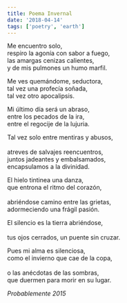 ```yaml
---
title: Poema Invernal
date: '2018-04-14'
tags: ['poetry', 'earth']
---
```


<div className="italic">
Me encuentro solo,<br/>
respiro la agonía con sabor a fuego,<br/>
las amargas cenizas calientes,<br/>
y de mis pulmones un humo marfil.<br/>

Me ves quemándome, seductora,<br/>
tal vez una profecía soñada,<br/> 
tal vez otro apocalipsis.<br/>

Mi último día será un abraso,<br/> 
entre los pecados de la ira,<br/>
entre el regocije de la lujuria.<br/>

Tal vez solo entre mentiras y abusos,<br/>  
atreves de salvajes reencuentros,<br/>
juntos jadeantes y embalsamados,<br/>
encapsulamos a la divinidad.<br/>

El hielo tintinea una danza,<br/>
que entrona el ritmo del corazón,<br/>  
abriéndose camino entre las grietas,<br/>
adormeciendo una frágil pasión.<br/>

El silencio es la tierra abriéndose,<br/>  
tus ojos cerrados, un puente sin cruzar.<br/> 

Pues mi alma es silenciosa,<br/>
como el invierno que cae de la copa,<br/>  
o las anécdotas de las sombras,<br/>
que duermen para morir en su lugar.<br/> 
</div>

*Probablemente 2015*